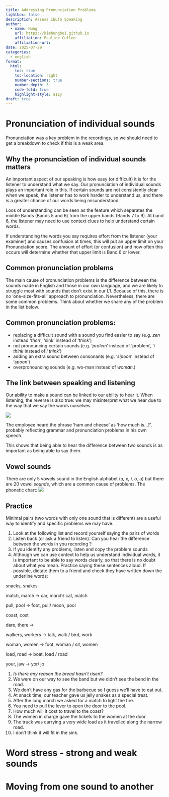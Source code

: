 ```yaml
---
title: Addressing Pronunciation Problems
lightbox: false
description: Assess IELTS Speaking
author:
  - name: Hung
    url: https://kimhungbui.github.io
    affiliation: Pauline Cullen
    affiliation-url: 
date: 2025-07-29
categories:
  - english
format:
  html:
    toc: true
    toc-location: right
    number-sections: true
    number-depth: 3
    code-fold: true
    highlight-style: a11y
draft: true
---
```

# Pronunciation of individual sounds

Pronunciation was a key problem in the recordings, so we should need to get a breakdown to check if this is a weak area.

## Why the pronunciation of individual sounds matters

An important aspect of our speaking is how easy (or difficult) it is for the listener to understand what we say. Our pronunciation of individual sounds plays an important role in this. If certain sounds are not consistently clear when we speak, the listener has to work harder to understand us, and there is a greater chance of our words being misunderstood.

Loos of understanding can be seen as the feature which separates the middle Bands (Bands 5 and 6) from the upper bands (Bands 7 to 9). At band 6, the listener may need to use context clues to help understand certain words.

:::{.callout-tip}
If understanding the words you say requires effort from the listener (your examiner) and causes confusion at times, this will put an upper limit on your Pronunciation score. The amount of effort (or confusion) and how often this occurs will determine whether that upper limit is Band 6 or lower.
:::

## Common pronunciation problems

The main cause of pronunciation problems is the difference between the sounds made in English and those in our own language, and we are likely to struggle most with sounds that don't exist in our L1. Because of this, there is no 'one-size-fits-all' approach to pronunciation. Nevertheless, there are some common problems. Think about whether we share any of the problem in the list below.

:::{.callout-note}
## Common pronunciation problems:
- replacing a difficult sound with a sound you find easier to say (e.g. _zen_ instead _'then'_, 'sink' instead of '_think_')
- not pronouncing certain sounds (e.g. '_prolem_' instead of 'problem', '_i think_ instead of '_i think_')
- adding an extra sound between consonants (e.g. '_sipoon_' instead of '_spoon_')
- overpronouncing sounds (e.g. wo-man instead of _wom**a**n_.)
:::

## The link between speaking and listening

Our ability to make a sound can be linked to our ability to hear it. When listening, the reverse is also true: we may misinterpret what we hear due to the way that we say the words ourselves. 

![](Pasted%20image%2020250729204904.png)

The employee heard the phrase 'ham and cheese' as 'how much is...?', probably reflecting grammar and pronunciation problems in his own speech.

This shows that being able to hear the difference between two sounds is as important as being able to say them.

## Vowel sounds
There are only 5 vowels sound in the English alphabet (_a, e, i, o, u_) but there are 20 vowel _sounds_, which are a common cause of problems. The phonetic chart:
![](Pasted%20image%2020250729205044.png)

## Practice

Minimal pairs (two words with only one sound that is different) are a useful way to identify and specific problems we may have.

1. Look at the following list and record yourself saying the pairs of words
2. Listen back (or ask a friend to listen). Can you hear the difference between the words in you recording ?
3. If you identify any problems, listen and copy the problem sounds
4. Although we can use context to help us understand individual words, it is important to be able to say words clearly, so that there is no doubt about what you mean. Practice saying these sentences aloud. If possible, dictate them to a friend and check they have written down the underline words:

snacks, snakes

match, march -> car, march/ cat, match

pull, pool -> foot, pull/ moon, pool

coast, cost

dare, there -> 

walkers, workers -> talk, walk / bird, work

woman, women -> foot, woman / sit, women

load, road -> boat, load / road

your, jaw -> yor/ jo

:::{.callout-tip}
1. _Is there any reason the bread hasn't risen?_
2. We were on our way to see the band but we didn't see the bend in the road.
3. We don't have any gas for the barbecue so I guess we'll have to eat out.
4. At snack time, our teacher gave us jelly snakes as a special treat.
5. After the long march we asked for a match to light the fire.
6. You need to pull the lever to open the door to the pool.
7. How much will it cost to travel to the coast?
8. The women in charge gave the tickets to the women at the door.
9. The truck was carrying a very wide load as it travelled along the narrow road.
10. I don't think it will fit in the sink.
:::




# Word stress - strong and weak sounds




# Moving from one sound to another
